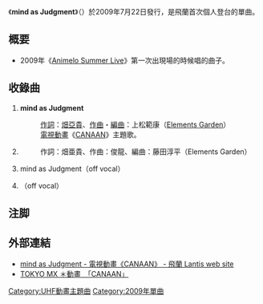 {{Infobox Single
| Name           = '''mind as Judgment'''
| Artist         = 飛蘭
| Album          = 
| A-side         = mind as Judgment
| B-side         = {{lang|ja|泡沫の小鳥達}}
| Released       = 2009年7月22日
| Format         = [[單曲|單曲]]
| Recorded       = {{JPN}}<br />2009年
| Genre          = [[J-POP|J-POP]]（[[動畫歌曲|動畫歌曲]]）
| Length         = <!--00[[分|分]]00[[秒|秒]]-->
| Label          = [[Lantis|Lantis]]（LACM-4630）
| Writer         = [[畑亞貴|畑亞貴]]（全作詞）<br />上松範康（作曲#1）<br />俊龍（作曲#2）
| Producer       = 齊藤滋（[[Lantis|Lantis]]）
| Certification  = 
| Chart position = *週間最高順位14位（[[ORICON|ORICON]]）<ref>2009年8月3日付の順位</ref>
*每日最高順位7位（ORICON）<ref>2009年7月25日付の順位</ref>
* 2009年8月度月間順位45位（ORICON）
| Last single    = [[月華の螺旋|月華の螺旋]]<br/>（2007年）
| This single    = '''mind as Judgment'''<br/>（2009年）
| Next single    = [[I_sing_by_my_soul|I sing by my soul]]<br/>（2009年）
| Misc           = 
}}

《'''mind as Judgment'''》（{{lang|ja|マインド・アズ・ジャッジメント}}）於2009年7月22日發行，是飛蘭首次個人登台的單曲。

== 概要 ==
* 2009年《[[Animelo_Summer_Live#2009年|Animelo Summer Live]]》第一次出現場的時候唱的曲子。

== 收錄曲 ==
# '''mind as Judgment'''<!--[0:00]-->
#: [[作詞|作詞]]：[[畑亞貴|畑亞貴]]、[[作曲|作曲]]・[[編曲|編曲]]：上松範康（[[Elements_Garden|Elements Garden]]）
#: [[電視動畫|電視動畫]]《[[CANAAN|CANAAN]]》主題歌。
# '''{{lang|ja|泡沫の小鳥達}}'''<!--[0:00]-->
#: 作詞：畑亜貴、作曲：俊龍、編曲：藤田淳平（Elements Garden）
# mind as Judgment（off vocal）
# {{lang|ja|泡沫の小鳥達}}（off vocal）

== 注脚 ==

<references />

== 外部連結 ==
*[http://lantis.jp/new-release/data.php?id=4618899166429f3fe8c556291ee8f242 mind as Judgment - 電視動畫《CANAAN》 - 飛蘭  Lantis web site] {{Wayback|url=http://lantis.jp/new-release/data.php?id=4618899166429f3fe8c556291ee8f242 |date=20120110075037 }}
*[http://www.mxtv.co.jp/canaan/ TOKYO MX ＊動畫　「CANAAN」] {{Wayback|url=http://www.mxtv.co.jp/canaan/ |date=20090819030717 }}

[[Category:UHF動畫主題曲|Category:UHF動畫主題曲]]
[[Category:2009年單曲|Category:2009年單曲]]